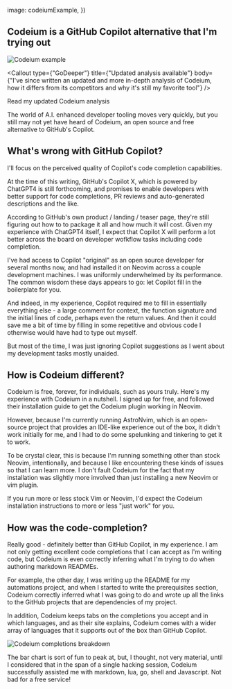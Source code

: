 




  image: codeiumExample,
})

## Codeium is a GitHub Copilot alternative that I'm trying out 

<Image src={codeiumExample} alt="Codeium example" />

<Callout type={"GoDeeper"} title={"Updated analysis available"} body={"I've since written an updated and more in-depth analysis of Codeium, how it differs from its competitors and why it's still my favorite tool"} />

<Link href={"/blog/codeium-analysis-4-2024"}>Read my updated Codeium analysis</Link>

The world of A.I. enhanced developer tooling moves very quickly, but you still may not yet have heard of Codeium, an open source and free alternative to GitHub's Copilot.

<Newsletter />

## What's wrong with GitHub Copilot?
I'll focus on the perceived quality of Copilot's code completion capabilities.

At the time of this writing, GitHub's Copilot X, which is powered by ChatGPT4 is still forthcoming, and promises to enable developers with better support for code completions, PR reviews and auto-generated descriptions and the like. 

According to GitHub's own product / landing / teaser page, they're still figuring out how to to package it all and how much it will cost. Given my experience with ChatGPT4 itself, I expect that Copilot X will perform a lot better across the board on developer wofkflow tasks including code completion.  

I've had access to Copilot "original" as an open source developer for several months now, and had installed it on Neovim across a couple development machines. I was uniformly underwhelmed by its performance. The common wisdom these days appears to go: let Copilot fill in the boilerplate for you. 

And indeed, in my experience, Copilot required me to fill in essentially everything else - a large comment for context, the function signature and the initial lines of code, perhaps even the return values. And then it could save me a bit of time by filling in some repetitive and obvious code I otherwise 
would have had to type out myself. 

<ConsultingCTA />

But most of the time, I was just ignoring Copilot suggestions as I went about my development tasks mostly unaided.

## How is Codeium different? 

Codeium is free, forever, for individuals, such as yours truly. Here's my experience with Codeium in a nutshell. I signed up for free, and followed their installation guide to get the Codeium plugin working in Neovim. 

However, because I'm currently running AstroNvim, which is an open-source project that provides an IDE-like experience out of the box, it didn't work initially for me, 
and I had to do some spelunking and tinkering to get it to work. 

To be crystal clear, this is because I'm running something other than stock Neovim, intentionally, and because I like encountering these kinds of issues so that I can learn more. I don't fault Codeium for the fact that my installation was slightly more involved than just installing a new Neovim or vim plugin. 

If you run more or less stock Vim or Neovim, I'd expect the Codeium installation instructions to more or less "just work" for you. 

## How was the code-completion? 

Really good - definitely better than GitHub Copilot, in my experience. I am not only getting excellent code completions that I can accept as I'm writing code, but Codeium is even correctly inferring what I'm trying to do when authoring markdown READMEs. 

For example, the other day, I was writing up the README for my automations project, and when I started to write the prerequisites section, Codeium correctly inferred what I was going to do and wrote up all the links to the GitHub projects that are dependencies of my project. 

In addition, Codeium keeps tabs on the completions you accept and in which languages, and as their site explains, Codeium comes with a wider array of languages that it supports out of the box than GitHub Copilot. 

<Image src={codeiumCompletions} alt="Codeium completions breakdown" />

The bar chart is sort of fun to peak at, but, I thought, not very material, until I considered that in the span of a single hacking session, Codeium successfully assisted me with markdown, lua, go, shell  and Javascript. Not bad for a free service!

<ConsultingCTA />
